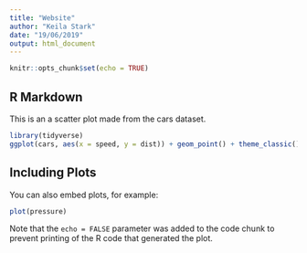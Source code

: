 ```yaml
---
title: "Website"
author: "Keila Stark"
date: "19/06/2019"
output: html_document
---
```


```r
knitr::opts_chunk$set(echo = TRUE)
```

## R Markdown

This is an a scatter plot made from the cars dataset.

```r
library(tidyverse)
ggplot(cars, aes(x = speed, y = dist)) + geom_point() + theme_classic()

```

## Including Plots

You can also embed plots, for example:

```r
plot(pressure)
```

Note that the `echo = FALSE` parameter was added to the code chunk to prevent printing of the R code that generated the plot.
